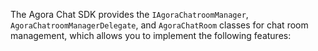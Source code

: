 <PlatformWrapper platform="ios">

The Agora Chat SDK provides the `IAgoraChatroomManager`, `AgoraChatroomManagerDelegate`, and `AgoraChatRoom` classes for chat room management, which allows you to implement the following features:

</PlatformWrapper>
